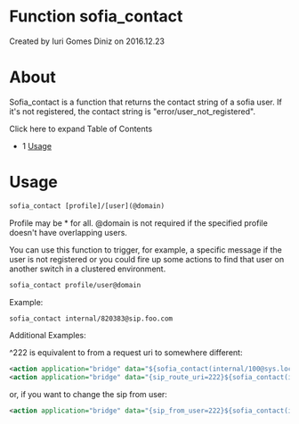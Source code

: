 
# Function sofia_contact 

 Created by  Iuri Gomes Diniz on 2016.12.23

# About

Sofia\_contact is a function that returns the contact string of a sofia user. If it's not registered, the contact string is "error/user\_not\_registered".

Click here to expand Table of Contents

* 1 [Usage](#-freeswitch--function-sofia_contact-)

# Usage

```xml
sofia_contact [profile]/[user](@domain)
```

Profile may be \* for all. @domain is not required if the specified profile doesn't have overlapping users.

You can use this function to trigger, for example, a specific message if the user is not registered or you could fire up some actions to find that user on another switch in a clustered environment.

```xml
sofia_contact profile/user@domain
```

Example:

```xml
sofia_contact internal/820383@sip.foo.com
```

Additional Examples: 

^222 is equivalent to from a request uri to somewhere different:

```xml
<action application="bridge" data="${sofia_contact(internal/100@sys.local)}^222" />
<action application="bridge" data="{sip_route_uri=222}${sofia_contact(internal/100@sys.local)}" /> 
```

or, if you want to change the sip from user:

```xml
<action application="bridge" data="{sip_from_user=222}${sofia_contact(internal/100@sys.local)}" />
```


